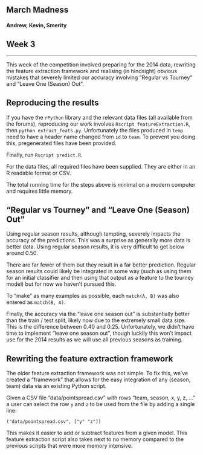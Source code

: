   <head>
  <meta charset="utf-8">
  <meta http-equiv="X-UA-Compatible" content="IE=edge">
  <meta name="viewport" content="width=device-width, initial-scale=1.0">
  <title>March Madness: Andrew, Kevin, Smerity</title>
  <link href="//netdna.bootstrapcdn.com/bootswatch/3.0.2/yeti/bootstrap.min.css" rel="stylesheet">
  </head>

  <body>

  <div class="container">

## March Madness
<h4 class="text-muted">Andrew, Kevin, Smerity</h4>
## Week 3

<hr />

This week of the competition involved preparing for the 2014 data, rewriting the feature extraction framework and realising (in hindsight) obvious mistakes that severely limited our accuracy involving "Regular vs Tourney" and "Leave One (Season) Out".

## Reproducing the results

If you have the `rPython` library and the relevant data files (all available from the forums), reproducing our work involves `Rscript featureExtraction.R`, then `python extract_feats.py`. Unfortunately the files produced in `temp` need to have a header name changed from `id` to `team`.
To prevent you doing this, pregenerated files have been provided.

Finally, run `Rscript predict.R`.

For the data files, all required files have been supplied.
They are either in an R readable format or CSV.

The total running time for the steps above is minimal on a modern computer and requires little memory.

## "Regular vs Tourney" and "Leave One (Season) Out"

Using regular season results, although tempting, severely impacts the accuracy of the predictions.
This was a surprise as generally more data is better data.
Using regular season results, it is very difficult to get below around 0.50.

There are far fewer of them but they result in a far better prediction.
Regular season results could likely be integrated in some way (such as using them for an initial classifier and then using that output as a feature to the tourney model) but for now we haven't pursued this.

To "make" as many examples as possible, each `match(A, B)` was also entered as `match(B, A)`.

Finally, the accuracy via the "leave one season out" is substantially better than the train / test split, likely now due to the extremely small data size.
This is the difference between 0.40 and 0.25.
Unfortunately, we didn't have time to implement "leave one season out", though luckily this won't impact use for the 2014 results as we will use all previous seasons as training.

## Rewriting the feature extraction framework

The older feature extraction framework was not simple.
To fix this, we've created a "framework" that allows for the easy integration of any (season, team) data via an existing Python script.

Given a CSV file "data/pointspread.csv" with rows "team, season, x, y, z, ..." a user can select the row `y` and `z` to be used from the file by adding a single line:

`("data/pointspread.csv", ["y" "z"])`

This makes it easier to add or subtract features from a given model.
This feature extraction script also takes next to no memory compared to the previous scripts that were more memory intensive.

  </div>
  </body>
</html>
